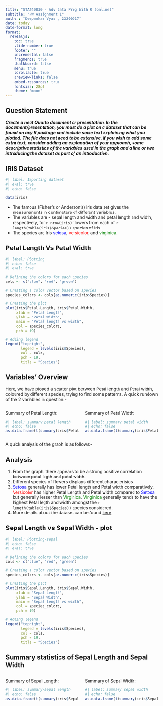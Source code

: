 ```yaml
---
title: "STAT40830 - Adv Data Prog With R (online)"
subtitle: "HW Assignment 1"
author: "Deepankar Vyas , 23200527"
date: today
date-format: long
format:
  revealjs: 
    toc: true 
    slide-number: true
    footer: ""
    incremental: false
    fragments: true
    chalkboard: false
    menu: true
    scrollable: true
    preview-links: false
    embed-resources: true
    fontsize: 28pt
    theme: "moon" 
---
```


## Question Statement

\center 

***Create a neat Quarto document or presentation. In the document/presentation, you must do a plot on a dataset that can be found on any R package and include some text explaining what you plotted. The file does not need to be extensive. If you wish to add some extra text, consider adding an explanation of your approach, some descriptive statistics of the variables used in the graph and a line or two introducing the dataset as part of an introduction.***

## IRIS Dataset

```r
#| label: Importing dataset
#| eval: true
#| echo: false

data(iris)

```

- The famous (Fisher's or Anderson's) iris data set gives the measurements in centimeters of different variables. \vspace{2 mm}
- The variables are - sepal length and width and petal length and width, respectively, for `r nrow(iris)` flowers from each of `r length(table(iris$Species))` species of iris. \vspace{2 mm}
- The species are Iris [setosa]{style="color: blue;"}, [versicolor]{style="color: red;"}, and [virginica]{style="color: green;"}.

## Petal Length Vs Petal Width 

```r
#| label: Plotting
#| echo: false
#| eval: true

# Defining the colors for each species
cols <- c("blue", "red", "green")

# Creating a color vector based on species
species_colors <- cols[as.numeric(iris$Species)]

# Creating the plot
plot(iris$Petal.Length, iris$Petal.Width, 
     xlab = "Petal Length", 
     ylab = "Petal Width", 
     main = "Petal length vs width", 
     col = species_colors, 
     pch = 19)

# Adding legend
legend("topright", 
       legend = levels(iris$Species), 
       col = cols, 
       pch = 19, 
       title = "Species")


```

## Variables' Overview

Here, we have plotted a scatter plot between Petal length and Petal width, coloured by different species, trying to find some patterns. A quick rundown of the 2 variables in question:-

::: columns
::: {.column width="50%"}
Summary of Petal Length:

```r
#| label: summary petal length
#| echo: false
as.data.frame(t(summary(iris$Petal.Length)))[,-1]
```
:::

::: {.column width="50%"}
Summary of Petal Width:

```r
#| label: summary petal width
#| echo: false
as.data.frame(t(summary(iris$Petal.Width)))[,-1]
```
:::
:::

\vspace{4 mm}

A quick analysis of the graph is as follows:-

## Analysis

1. From the graph, there appears to be a strong positive correlation between petal legth and petal width. \vspace{2 mm}
2. Different species of flowers displays different characterisics.\vspace{2 mm}
3. [Setosa]{style="color: blue;"} generally has lower Petal length and Petal width comparatively. [Versicolor]{style="color: red;"} has higher Petal Length and Petal width compared to [Setosa]{style="color: blue;"} but generally lesser than [Virginica]{style="color: green;"}. [Viriginica]{style="color: green;"} generally tends to have the highest Petal legth and width amongst the `r length(table(iris$Species))` species considered.\vspace{2 mm}
4. More details about the dataset can be found [here](https://en.wikipedia.org/wiki/Iris_flower_data_set)

## Sepal Length vs Sepal Width - plot

```r
#| label: Plotting-sepal
#| echo: false
#| eval: true

# Defining the colors for each species
cols <- c("blue", "red", "green")

# Creating a color vector based on species
species_colors <- cols[as.numeric(iris$Species)]

# Creating the plot
plot(iris$Sepal.Length, iris$Sepal.Width, 
     xlab = "Sepal Length", 
     ylab = "Sepal Width", 
     main = "Sepal length vs width", 
     col = species_colors, 
     pch = 19)

# Adding legend
legend("topright", 
       legend = levels(iris$Species), 
       col = cols, 
       pch = 19, 
       title = "Species")


```

## Summary statistics of Sepal Length and Sepal Width

::: columns
::: {.column width="50%"}
Summary of Sepal Length:

```r
#| label: summary-sepal length
#| echo: false
as.data.frame(t(summary(iris$Sepal.Length)))[,-1]
```
:::

::: {.column width="50%"}
Summary of Sepal Width:

```r
#| label: summary sepal width
#| echo: false
as.data.frame(t(summary(iris$Sepal.Width)))[,-1]
```
:::
:::

\vspace{4 mm}







